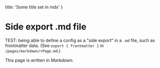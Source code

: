   title: 'Some title set in mdx'
}


# Side export .md file

TEST: being able to define a config as a "side export" in a `.md` file, such as frontmatter data. (See `export { frontmatter }` in `/pages/markdown/+Page.md`.)

This page is written in _Markdown_.

<Counter/>
